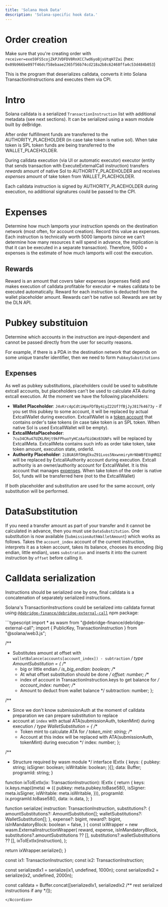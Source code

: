 ```yaml
---
title: 'Solana Hook Data'
description: 'Solana-specific hook data.'
---
```

# Order creation
Make sure that you're creating order with `receiver=exe59FS5cojZkPJVDFDV8RnXCC7wd6yoBjsUtqH7Zai` (hex:
`0x09b966be097f46dcf58ebaae2365f56b74cd218a2b8c62468ffa4c53d484b053`)

This is the program that deserializes calldata, converts it into Solana TransactionInstructions and executes them via CPI.

# Intro
Solana calldata is a serialized `TransactionInstruction` list with additional metadata (see next sections). It can be serialized using a wasm module
built by deBridge.

After order fulfillment funds are transferred to the AUTHORITY_PLACEHOLDER (in case take token is native sol). When take token is SPL token funds are
being transferred to the WALLET_PLACEHOLDER.

During calldata execution (via UI or automatic executor) executor (entity that sends transaction with ExecuteExternalCall instruction) transfers
*rewards* amount of native Sol to AUTHORITY_PLACEHOLDER and receives *expenses* amount of take token from WALLET_PLACEHOLDER.

Each calldata instruction is signed by AUTHORITY_PLACEHOLDER during execution, no additional signatures could be passed to the CPI.

# Expenses
Determine how much lamports your instruction spends on the destination network (most often, for account creation). Record this value as expenses. Each
instruction is technically worth 5000 lamports (since we can't determine how many resources it will spend in advance, the implication is that it can
be executed in a separate transaction). Therefore, 5000 + expenses is the estimate of how much lamports will cost the execution.

## Rewards
Reward is an amount that covers taker expenses (expenses field) and makes execution of calldata profitable for executor => makes calldata to be
executed automatically. Reward for each instruction is deducted from the wallet placeholder amount. Rewards can't be native sol. Rewards are set by
the DLN API.

# Pubkey substituion
Determine which accounts in the instruction are input-dependent and cannot be passed directly from the user for security reasons.

For example, if there is a PDA in the destination network that depends on some unique transfer identifier, then we need to form `PubkeySubstitutions`

## Expenses
As well as pubkey substitutions, placeholders could be used to substitute extcall accounts, but placeholders can't be used to calculate ATA during
extcall execution. At the moment we have the following placeholders:
- **Wallet Placeholder**: `J4vKrc4pCdtiHpxFDfBy4iyZ22Uf7fBjJyJ817k4673y` - if you set this pubkey to some account, it will be replaced by actual
ExtcallWallet during execution. ExtcallWallet is a [token
account](https://github.com/solana-labs/solana-program-library/blob/523156a0cdd9cada27036bd72d326bc40c00f85f/token/program/src/state.rs#L83-L106) that
contains order's take tokens (in case take token is an SPL token. When native Sol is used ExtcallWallet will be empty).
- **ExtcallMetaPlacehoder**: `7cu34CRu47UZKLRHjt9kFPhuoYyHCzAafGiGWz83GNFs` will be replaced by ExtcallMeta. ExtcallMeta contains such info as order take
token, take token amount, execution state, orderId.
- **Authority Placeholder**: `2iBUASRfDHgEkuZ91Lvos5NxwnmiryHrNbWBfEVqHRQZ` will be replaced by ExtcallAuthority account during execution. Extcall authority
is an owner/authority account for ExtcallWallet. It is this account that manages [expenses](#expenses). When take token of the order is native Sol, funds will
be transferred here (not to the ExtcallWallet)

If both placeholder and substitution are used for the same account, only substitution will be performed.

# DataSubstitution
If you need a transfer amount as part of your transfer and it cannot be calculated in advance, then you must use `DataSubstitution`. One substitution is
now available (`SubmissionAuthWalletAmount`) which works as follows. Takes the `account_index` account of the current instruction, interprets it as a
token account, takes its balance, chooses its encoding (big endian, little endian), uses `substration` and inserts it into the current instruction by
`offset` before calling it.

# Calldata serialization
Instructions should be serialized one by one, final calldata is a concatenation of separately serialized instructions.

Solana's TransactionInstructions could be serialized into calldata format using
[`@debridge-finance/debridge-external-call`](https://www.npmjs.com/package/@debridge-finance/debridge-external-call) npm package:

<Accordion title="Calldata Serialization Example">
```typescript
import * as wasm from "@debridge-finance/debridge-external-call";
import { PublicKey, TransactionInstruction } from "@solana/web3.js";

/**
 * Substitutes amount at offset with `walletBalance(accounts[account_index]) - subtraction`
 */
type AmountSubstitution = {
  /**
   * big or little endian
   */
  is_big_endian: boolean;
  /**
   * At what offset substitution should be done
   */
  offset: number;
  /**
   * index of account in TransactionInstruction.keys to get balance for
   */
  account_index: number;
  /**
   * Amount to deduct from wallet balance
   */
  subtraction: number;
};

/**
 * Since we don't know submissionAuth at the moment of calldata preparation we can prepare substitution to replace
 * account at `index` with actual ATA(submissionAuth, tokenMint) during execution
 */
type WalletSubstitution = {
  /**
   * Token mint to calculate ATA for
   */
  token_mint: string;
  /**
   * Account at this index will be replaced with ATA(submissionAuth, tokenMint) during execution
   */
  index: number;
};

/**
 * Structure required by wasm module
 */
interface IExtIx {
  keys: {
    pubkey: string;
    isSigner: boolean;
    isWritable: boolean;
  }[];
  data: Buffer;
  programId: string;
}

function ixToIExtIx(ix: TransactionInstruction): IExtIx {
  return {
    keys: ix.keys.map((meta) => ({
      pubkey: meta.pubkey.toBase58(),
      isSigner: meta.isSigner,
      isWritable: meta.isWritable,
    })),
    programId: ix.programId.toBase58(),
    data: ix.data,
  };
}

function serialize(
  instruction: TransactionInstruction,
  substitutions?: {
    amountSubstitutions?: AmountSubstitution[];
    walletSubstitutions?: WalletSubstitution[];
  },
  expense?: bigint,
  reward?: bigint,
  isInMandatoryBlock: boolean = false,
) {
  const ixWrapper = new wasm.ExternalInstructionWrapper(
    reward,
    expense,
    isInMandatoryBlock,
    substitutions?.amountSubstitutions ?? [],
    substitutions?.walletSubstitutions ?? [],
    ixToIExtIx(instruction),
  );

  return ixWrapper.serialize();
}

const ix1: TransactionInstruction;
const ix2: TransactionInstruction;

const serializedIx1 = serialize(ix1, undefined, 1000n);
const serializedIx2 = serialize(ix2, undefined, 2000n);

const calldata = Buffer.concat([serializedIx1, serializedIx2 /** rest serialized instructions if any */]);
```
</Accordion>
